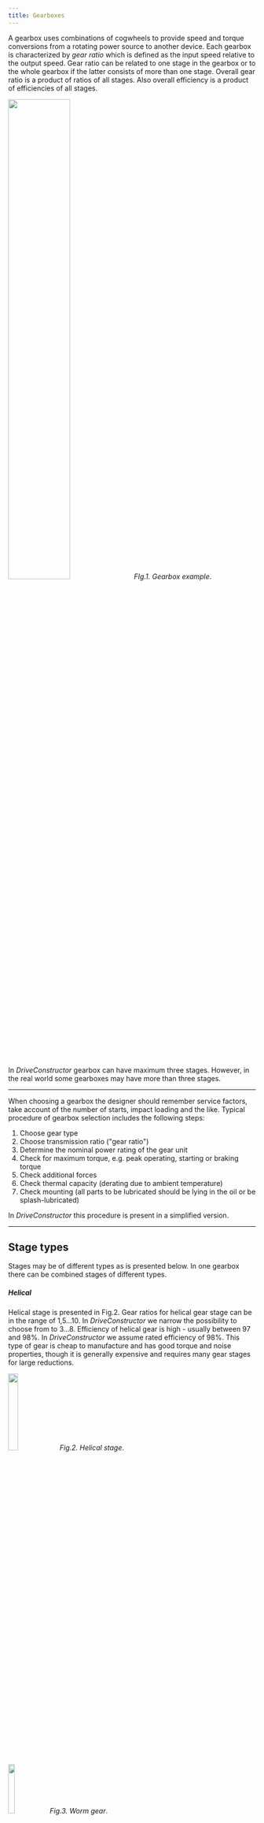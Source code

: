 ```yaml
---
title: Gearboxes
---
```


A gearbox uses combinations of cogwheels to provide speed and torque conversions
from a rotating power source to another device. Each gearbox is characterized by
_gear ratio_ which is defined as the input speed relative to the output speed.
Gear ratio can be related to one stage in the gearbox or to the whole gearbox if
the latter consists of more than one stage. Overall gear ratio is a product of
ratios of all stages. Also overall efficiency is a product of efficiencies of
all stages.


<img src={gear_renkImage.src} width="50%" height="50%" /> _FIg.1. Gearbox
example_.

In _DriveConstructor_ gearbox can have maximum three stages. However, in the
real world some gearboxes may have more than three stages.

---

When choosing a gearbox the designer should remember service factors, take
account of the number of starts, impact loading and the like. Typical procedure
of gearbox selection includes the following steps:

1. Choose gear type
2. Choose transmission ratio ("gear ratio")
3. Determine the nominal power rating of the gear unit
4. Check for maximum torque, e.g. peak operating, starting or braking torque
5. Check additional forces
6. Check thermal capacity (derating due to ambient temperature)
7. Check mounting (all parts to be lubricated should be lying in the oil or be
   splash-lubricated)

In _DriveConstructor_ this procedure is present in a simplified version.

---

## Stage types

Stages may be of different types as is presented below. In one gearbox there can
be combined stages of different types.

##### Helical

Helical stage is presented in Fig.2. Gear ratios for helical gear stage can be
in the range of 1,5...10. In _DriveConstructor_ we narrow the possibility to
choose from to 3...8. Efficiency of helical gear is high - usually between 97
and 98%. In _DriveConstructor_ we assume rated efficiency of 98%. This type of
gear is cheap to manufacture and has good torque and noise properties, though it
is generally expensive and requires many gear stages for large reductions.


<img src={gear_helical_stageImage.src} width="20%" height="20%" /> _Fig.2.
Helical stage_.


<img src={gear_wormImage.src} width="16%" height="16%" /> _Fig.3. Worm gear_.

##### Worm gear

Worm stage is presented in Fig.3. Gear ratios for worm stage can be from 5 and
up extremely high ratios (100!). In _DriveConstructor_ we narrow the possible to
choose from to 10...40. Efficiency of worm gears goes down with the increase of
the ratio (Fig.4). The possibility to have very high transmission ratios
translates into greater cost-effectiveness. Also, worm gears typically ensure
quiet, vibration-free operation. They are inherently a right-angle drive. Their
typically low efficiency suggests their use for low or middle-to-low power
demand applications and/or those featuring intermittent duty. They can be ideal
for applications that need to resist reversing.


<img src={worm_helical_effImage.src} width="60%" height="60%" /> _Fig.4.
Efficiency of worm gear for different ratios_.

##### Planetary gear

Planetary stage is presented in Fig.5. Gear ratios for planetary stage can be in
the range of 3...10. In _DriveConstructor_ we narrow the possibility to choose
from to 4...8. Planetary gears can handle large reductions and give huge torque
capability. They have high efficiency and are very compact. At the same time
such gears are expensive to manufacture and can be noisy at high speeds.


<img src={gear_planetary_stageImage.src} width="25%" height="25%" /> _Fig.5.
Planetary stage_.


<img src={gear_bevel_stageImage.src} width="25%" height="25%" /> _Fig.6. Bevel
stage_.

##### Bevel gear

Bevel stage is presented in Fig.6. Gear ratios for bevel stage can be in the
range of 1,5...4. In _DriveConstructor_ we limit the choice to 2...3.

---

## Combinations of stages

The stages can be put together in various combinations. Some examples are
presented below.

Gearboxes comprising several helical stages (Fig.7) are used generally in
heavy-duty applications. They are quite efficient and can have many stages.


<img src={gear_3_helical_stagesImage.src} width="50%" height="50%" /> _Fig.7.
Gearbox with 3 helical stages and a motor_.

In the configuration presented in Fig.8 the input and output shafts are arranged
at right angles via a gear set with either intersecting (bevel helical) or
non-intersecting (hypoid) axes. The right-angle helical design ensures great
space efficiency interms of width, and provides the primary alternative to worm
reducers in applications involving right angle drives. They are characterized by
high efficiency and can extend to extremely high reduction ratios (even to
1700:1).


<img src={gear_3_helical_bevel_stagesImage.src} width="45%" height="45%" />
_Fig.8. 1 bevel and 1 helical stage_.

Some more examples are presented in Fig. 9-10.


<img src={gear_helical_bevelImage.src} width="50%" height="50%" /> _Fig.9. Worm
gear and helical stages for conveyor drive_.


<img src={gear_helical_bevel_planetaryImage.src} width="40%" height="40%" />
_Fig.10. Gearbox with one planetary and two helical stages for a wind turbine._.


<img src={gear_helical_inlineImage.src} width="40%" height="40%" /> _Fig.11.
Gearbox with three planetary and one helical stage for a wind turbine_.

Efficiency of any combination is the product of efficiencies of the stages,
therefore, efficiency of several stages is lower than single-stage solution.
Fig.12 presents efficiencies of some combinations of stages. Note that lower rpm
means higher gear ratio.


<img src={gears_effsImage.src} width="70%" height="70%" /> _Fig.12. Efficiencies
of various combinations_.

---
